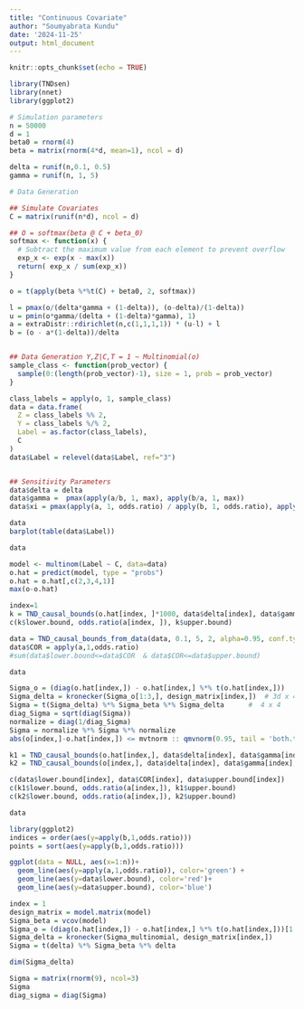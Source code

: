 ```yaml
---
title: "Continuous Covariate"
author: "Soumyabrata Kundu"
date: '2024-11-25'
output: html_document
---
```


```r
knitr::opts_chunk$set(echo = TRUE)
```


```r
library(TNDsen)
library(nnet)
library(ggplot2)
```


```r
# Simulation parameters
n = 50000
d = 1
beta0 = rnorm(4)
beta = matrix(rnorm(4*d, mean=1), ncol = d)

delta = runif(n,0.1, 0.5)
gamma = runif(n, 1, 5)


```


```r
# Data Generation

## Simulate Covariates
C = matrix(runif(n*d), ncol = d)

## O = softmax(beta @ C + beta_0)
softmax <- function(x) {
  # Subtract the maximum value from each element to prevent overflow
  exp_x <- exp(x - max(x))
  return( exp_x / sum(exp_x))
}

o = t(apply(beta %*%t(C) + beta0, 2, softmax))

l = pmax(o/(delta*gamma + (1-delta)), (o-delta)/(1-delta))
u = pmin(o*gamma/(delta + (1-delta)*gamma), 1)
a = extraDistr::rdirichlet(n,c(1,1,1,1)) * (u-l) + l
b = (o - a*(1-delta))/delta


## Data Generation Y,Z|C,T = 1 ~ Multinomial(o)
sample_class <- function(prob_vector) {
  sample(0:(length(prob_vector)-1), size = 1, prob = prob_vector)
}

class_labels = apply(o, 1, sample_class)
data = data.frame(
  Z = class_labels %% 2,
  Y = class_labels %/% 2,
  Label = as.factor(class_labels),
  C
)
data$Label = relevel(data$Label, ref="3")


## Sensitivity Parameters
data$delta = delta
data$gamma =  pmax(apply(a/b, 1, max), apply(b/a, 1, max))
data$xi = pmax(apply(a, 1, odds.ratio) / apply(b, 1, odds.ratio), apply(b, 1, odds.ratio) / apply(a, 1, odds.ratio))

data
barplot(table(data$Label))
```


```r
data
```

```r
model <- multinom(Label ~ C, data=data)
o.hat = predict(model, type = "probs") 
o.hat = o.hat[,c(2,3,4,1)]
max(o-o.hat)
```


```r
index=1
k = TND_causal_bounds(o.hat[index, ]*1000, data$delta[index], data$gamma[index], data$xi[index], alpha=0.95, conf.type = 'normal')
c(k$lower.bound, odds.ratio(a[index, ]), k$upper.bound)

```






```r
data = TND_causal_bounds_from_data(data, 0.1, 5, 2, alpha=0.95, conf.type='normal')
data$COR = apply(a,1,odds.ratio)
#sum(data$lower.bound<=data$COR  & data$COR<=data$upper.bound)
```
```r
data
```
```r
Sigma_o = (diag(o.hat[index,]) - o.hat[index,] %*% t(o.hat[index,]))   #  4 x 4
Sigma_delta = kronecker(Sigma_o[1:3,], design_matrix[index,])  # 3d x 4
Sigma = t(Sigma_delta) %*% Sigma_beta %*% Sigma_delta      #  4 x 4
diag_Sigma = sqrt(diag(Sigma))
normalize = diag(1/diag_Sigma)
Sigma = normalize %*% Sigma %*% normalize
abs(o[index,]-o.hat[index,]) <= mvtnorm :: qmvnorm(0.95, tail = 'both.tails', sigma = Sigma)$quantile * diag_Sigma 

```


```r
k1 = TND_causal_bounds(o.hat[index,], data$delta[index], data$gamma[index], data$xi[index])
k2 = TND_causal_bounds(o[index,], data$delta[index], data$gamma[index], data$xi[index])

c(data$lower.bound[index], data$COR[index], data$upper.bound[index])
c(k1$lower.bound, odds.ratio(a[index,]), k1$upper.bound)
c(k2$lower.bound, odds.ratio(a[index,]), k2$upper.bound)

```


```r
data
```


```r
library(ggplot2)
indices = order(aes(y=apply(b,1,odds.ratio)))
points = sort(aes(y=apply(b,1,odds.ratio)))

ggplot(data = NULL, aes(x=1:n))+
  geom_line(aes(y=apply(a,1,odds.ratio)), color='green') + 
  geom_line(aes(y=data$lower.bound), color='red')+
  geom_line(aes(y=data$upper.bound), color='blue')


```


```r
index = 1
design_matrix = model.matrix(model)
Sigma_beta = vcov(model)
Sigma_o = (diag(o.hat[index,]) - o.hat[index,] %*% t(o.hat[index,]))[1:3, 1:3]
Sigma_delta = kronecker(Sigma_multinomial, design_matrix[index,])
Sigma = t(delta) %*% Sigma_beta %*% delta

dim(Sigma_delta)
```

```r
Sigma = matrix(rnorm(9), ncol=3)
Sigma
diag_sigma = diag(Sigma)
```



